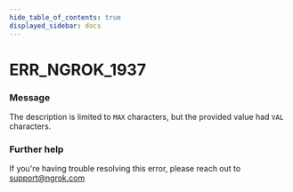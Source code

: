 ```yaml
---
hide_table_of_contents: true
displayed_sidebar: docs
---
```



# ERR_NGROK_1937

### Message
The description is limited to `MAX` characters, but the provided value had `VAL` characters.

<ErrorDetails error='err_ngrok_1937' />


### Further help
If you're having trouble resolving this error, please reach out to [support@ngrok.com](mailto:support@ngrok.com?subject=Help%20with%20ERR_NGROK_1937)

